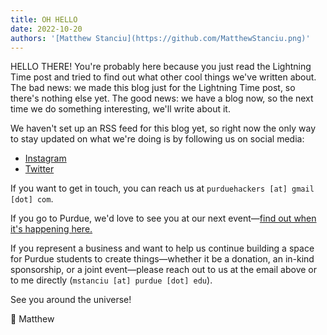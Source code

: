 ```yaml
---
title: OH HELLO
date: 2022-10-20
authors: '[Matthew Stanciu](https://github.com/MatthewStanciu.png)'
---
```


HELLO THERE! You're probably here because you just read the Lightning Time post and tried to find out what other cool things we've
written about. The bad news: we made this blog just for the Lightning Time post, so there's nothing else yet. The good news: we
have a blog now, so the next time we do something interesting, we'll write about it.

We haven't set up an RSS feed for this blog yet, so right now the only way to stay updated on what we're doing is by following us
on social media:

- [Instagram](https://instagram.com/purduehackers)
- [Twitter](https://twitter.com/purduehackers)

If you want to get in touch, you can reach us at `purduehackers [at] gmail [dot] com`.

If you go to Purdue, we'd love to see you at our next event—[find out when it's happening here.](https://events.purduehackers.com)

If you represent a business and want to help us continue building a space for Purdue students to create things—whether it be a donation,
an in-kind sponsorship, or a joint event—please reach out to us at the email above or to me directly (`mstanciu [at] purdue [dot] edu`).

See you around the universe!

💛 Matthew
